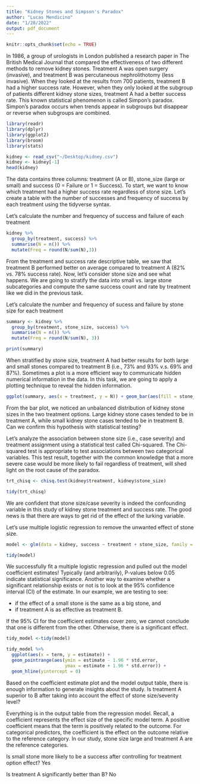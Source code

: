 ```yaml
---
title: "Kidney Stones and Simpson's Paradox"
author: "Lucas Mendicino"
date: "1/28/2022"
output: pdf_document
---
```


```r
knitr::opts_chunk$set(echo = TRUE)
```


In 1986, a group of urologists in London published a research paper in The British Medical Journal that compared the effectiveness of two different methods to remove kidney stones. Treatment A was open surgery (invasive), and treatment B was percutaneous nephrolithotomy (less invasive). When they looked at the results from 700 patients, treatment B had a higher success rate. However, when they only looked at the subgroup of patients different kidney stone sizes, treatment A had a better success rate. This known statistical phenomenon is called Simpon’s paradox. Simpon's paradox occurs when trends appear in subgroups but disappear or reverse when subgroups are combined.



```r
library(readr)
library(dplyr)
library(ggplot2)
library(broom)
library(stats)
```

```r
kidney <- read_csv("~/Desktop/kidney.csv")
kidney <- kidney[-1]
head(kidney)
```

The data contains three columns: treatment (A or B), stone_size (large or small) and success (0 = Failure or 1 = Success). To start, we want to know which treatment had a higher success rate regardless of stone size. Let's create a table with the number of successes and frequency of success by each treatment using the tidyverse syntax.


Let's calculate the number and frequency of success and failure of each treatment

```r
kidney %>% 
  group_by(treatment, success) %>%
  summarise(N = n()) %>%
  mutate(Freq = round(N/sum(N),3))
```

From the treatment and success rate descriptive table, we saw that treatment B performed better on average compared to treatment A (82% vs. 78% success rate). Now, let's consider stone size and see what happens. We are going to stratify the data into small vs. large stone subcategories and compute the same success count and rate by treatment like we did in the previous task.


Let's calculate the number and frequency of sucess and failure by stone size for each treatment

```r
summary <- kidney %>%
  group_by(treatment, stone_size, success) %>%
  summarise(N = n()) %>%
  mutate(Freq = round(N/sum(N), 3))

print(summary)
```

When stratified by stone size, treatment A had better results for both large and small stones compared to treatment B (i.e., 73% and 93% v.s. 69% and 87%). Sometimes a plot is a more efficient way to communicate hidden numerical information in the data. In this task, we are going to apply a plotting technique to reveal the hidden information.



```r
ggplot(summary, aes(x = treatment, y = N)) + geom_bar(aes(fill = stone_size), stat = 'identity')
```


From the bar plot, we noticed an unbalanced distribution of kidney stone sizes in the two treatment options. Large kidney stone cases tended to be in treatment A, while small kidney stone cases tended to be in treatment B. Can we confirm this hypothesis with statistical testing?

Let's analyze the association between stone size (i.e., case severity) and treatment assignment using a statistical test called Chi-squared. The Chi-squared test is appropriate to test associations between two categorical variables. This test result, together with the common knowledge that a more severe case would be more likely to fail regardless of treatment, will shed light on the root cause of the paradox.


```r
trt_chisq <- chisq.test(kidney$treatment, kidney$stone_size)

tidy(trt_chisq)
```

We are confident that stone size/case severity is indeed the confounding variable in this study of kidney stone treatment and success rate. The good news is that there are ways to get rid of the effect of the lurking variable.

Let's use multiple logistic regression to remove the unwanted effect of stone size.


```r
model <- glm(data = kidney, success ~ treatment + stone_size, family = "binomial")

tidy(model)
```

We successfully fit a multiple logistic regression and pulled out the model coefficient estimates! Typically (and arbitrarily), P-values below 0.05 indicate statistical significance. Another way to examine whether a significant relationship exists or not is to look at the 95% confidence interval (CI) of the estimate. In our example, we are testing to see:

- if the effect of a small stone is the same as a big stone, and
- if treatment A is as effective as treatment B.

If the 95% CI for the coefficient estimates cover zero, we cannot conclude that one is different from the other. Otherwise, there is a significant effect.


```r
tidy_model <-tidy(model)

tidy_model %>%
  ggplot(aes(x = term, y = estimate)) + 
  geom_pointrange(aes(ymin = estimate - 1.96 * std.error, 
                      ymax = estimate + 1.96 * std.error)) +
  geom_hline(yintercept = 0)
```

Based on the coefficient estimate plot and the model output table, there is enough information to generate insights about the study. Is treatment A superior to B after taking into account the effect of stone size/severity level?

Everything is in the output table from the regression model. Recall, a coefficient represents the effect size of the specific model term. A positive coefficient means that the term is positively related to the outcome. For categorical predictors, the coefficient is the effect on the outcome relative to the reference category. In our study, stone size large and treatment A are the reference categories.


Is small stone more likely to be a success after controlling for treatment option effect? Yes

Is treatment A significantly better than B? No














